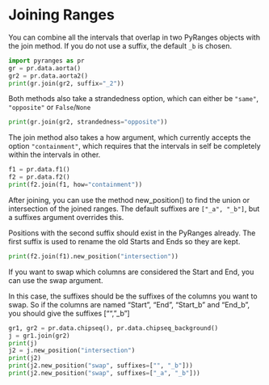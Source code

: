 # Joining Ranges

You can combine all the intervals that overlap in two PyRanges objects with the join method.
If you do not use a suffix, the default `_b` is chosen.

```python
import pyranges as pr
gr = pr.data.aorta()
gr2 = pr.data.aorta2()
print(gr.join(gr2, suffix="_2"))
```

Both methods also take a strandedness option, which can either be `"same"`, `"opposite"` or `False`/`None`

```python
print(gr.join(gr2, strandedness="opposite"))
```

The join method also takes a how argument, which currently accepts the
option `"containment"`, which requires that the intervals in self be
completely within the intervals in other.

```python
f1 = pr.data.f1()
f2 = pr.data.f2()
print(f2.join(f1, how="containment"))
```

After joining, you can use the method new_position() to find the union or
intersection of the joined ranges. The default suffixes are `["_a", "_b"]`, but
a suffixes argument overrides this.

Positions with the second suffix should exist in the PyRanges already. The first
suffix is used to rename the old Starts and Ends so they are kept.

```python
print(f2.join(f1).new_position("intersection"))
```

If you want to swap which columns are considered the Start and End, you can use
the swap argument.

In this case, the suffixes should be the suffixes of the columns you want to
swap. So if the columns are named "Start", "End", "Start_b" and "End_b", you
should give the suffixes ["", "_b"]

```python
gr1, gr2 = pr.data.chipseq(), pr.data.chipseq_background()
j = gr1.join(gr2)
print(j)
j2 = j.new_position("intersection")
print(j2)
print(j2.new_position("swap", suffixes=["", "_b"]))
print(j2.new_position("swap", suffixes=["_a", "_b"]))
```